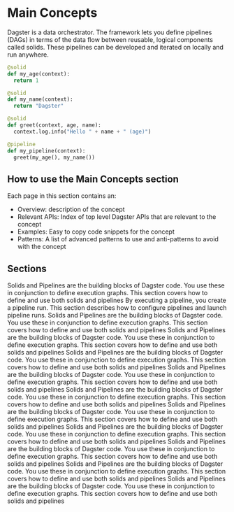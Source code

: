 # Main Concepts

Dagster is a data orchestrator. The framework lets you define pipelines (DAGs) in terms of the data flow between reusable, logical components called solids. These pipelines can be developed and iterated on locally and run anywhere.

```python
@solid
def my_age(context):
  return 1

@solid
def my_name(context):
  return "Dagster"

@solid
def greet(context, age, name):
  context.log.info("Hello " + name + " (age)")

@pipeline
def my_pipeline(context):
  greet(my_age(), my_name())
```

## How to use the Main Concepts section

Each page in this section contains an:

- Overview: description of the concept
- Relevant APIs: Index of top level Dagster APIs that are relevant to the concept
- Examples: Easy to copy code snippets for the concept
- Patterns: A list of advanced patterns to use and anti-patterns to avoid with the concept

## Sections

<LinkGrid>
  <LinkGridItem
    title="Solids and Pipelines"
    href="/concepts/solids-pipelines/solids"
    tags={["user"]}
  >
    Solids and Pipelines are the building blocks of Dagster code. You use these
    in conjunction to define execution graphs. This section covers how to define
    and use both solids and pipelines
  </LinkGridItem>
  <LinkGridItem
    title="Pipeline Runs"
    href="/concepts/solids-pipelines/solids"
    tags={["user"]}
  >
    By executing a pipeline, you create a pipeline run. This section describes
    how to configure pipelines and launch pipeline runs.
  </LinkGridItem>
  <LinkGridItem
    title="Modes"
    href="/concepts/solids-pipelines/solids"
    tags={["user"]}
  >
    Solids and Pipelines are the building blocks of Dagster code. You use these
    in conjunction to define execution graphs. This section covers how to define
    and use both solids and pipelines
  </LinkGridItem>
  <LinkGridItem
    title="Resources"
    href="/concepts/solids-pipelines/solids"
    tags={["user", "data platform"]}
  >
    Solids and Pipelines are the building blocks of Dagster code. You use these
    in conjunction to define execution graphs. This section covers how to define
    and use both solids and pipelines
  </LinkGridItem>
  <LinkGridItem
    title="Configuration System"
    href="/concepts/solids-pipelines/solids"
    tags={["user"]}
  >
    Solids and Pipelines are the building blocks of Dagster code. You use these
    in conjunction to define execution graphs. This section covers how to define
    and use both solids and pipelines
  </LinkGridItem>
  <LinkGridItem
    title="IO Management"
    href="/concepts/solids-pipelines/solids"
    tags={["data platform"]}
  >
    Solids and Pipelines are the building blocks of Dagster code. You use these
    in conjunction to define execution graphs. This section covers how to define
    and use both solids and pipelines
  </LinkGridItem>
  <LinkGridItem
    title="Assets"
    href="/concepts/solids-pipelines/solids"
    tags={["user", "data platform"]}
  >
    Solids and Pipelines are the building blocks of Dagster code. You use these
    in conjunction to define execution graphs. This section covers how to define
    and use both solids and pipelines
  </LinkGridItem>
  <LinkGridItem
    title="Repositories and Workspaces"
    href="/concepts/solids-pipelines/solids"
    tags={["data platform"]}
  >
    Solids and Pipelines are the building blocks of Dagster code. You use these
    in conjunction to define execution graphs. This section covers how to define
    and use both solids and pipelines
  </LinkGridItem>
  <LinkGridItem
    title="Logging"
    href="/concepts/solids-pipelines/solids"
    tags={["user", "data platform"]}
  >
    Solids and Pipelines are the building blocks of Dagster code. You use these
    in conjunction to define execution graphs. This section covers how to define
    and use both solids and pipelines
  </LinkGridItem>
  <LinkGridItem
    title="Partitions and Schedules"
    href="/concepts/solids-pipelines/solids"
    tags={["user"]}
  >
    Solids and Pipelines are the building blocks of Dagster code. You use these
    in conjunction to define execution graphs. This section covers how to define
    and use both solids and pipelines
  </LinkGridItem>
  <LinkGridItem
    title="Run Launchers and Executors"
    href="/concepts/solids-pipelines/solids"
    tags={["data platform"]}
  >
    Solids and Pipelines are the building blocks of Dagster code. You use these
    in conjunction to define execution graphs. This section covers how to define
    and use both solids and pipelines
  </LinkGridItem>
  <LinkGridItem
    title="Dagster Instance"
    href="/concepts/solids-pipelines/solids"
    tags={["data platform"]}
  >
    Solids and Pipelines are the building blocks of Dagster code. You use these
    in conjunction to define execution graphs. This section covers how to define
    and use both solids and pipelines
  </LinkGridItem>
</LinkGrid>
